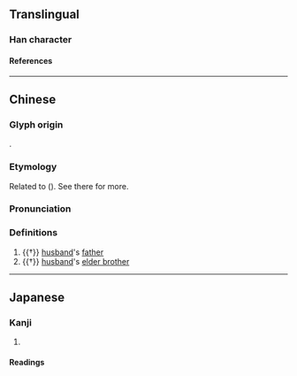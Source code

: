 {{character info/new}}
==Translingual==

===Han character===
{{Han char|rn=38|rad=女|as=04|sn=7|four=48432|canj=VCI|ids=⿰女公}}

====References====
{{Han ref|kx=0256.140|dkj=06080|dj=0520.120|hdz=21032.060|uh=5990}}

----

==Chinese==
{{zh-forms}}

===Glyph origin===
{{Han etym}}
{{Han compound|女|公|ls=psc|c1=s|c2=p|t1=woman}}.

===Etymology===
Related to {{och-l|公|tr=*C.qˁoŋ}} ({{zh-ref|Baxter and Sagart, 2017}}). See there for more.

===Pronunciation===
{{zh-pron
|m=zhōng
|c=zung1
|mc=y
|oc=y
|cat=n
}}

===Definitions===
{{zh-hanzi}}

# {{†}} [[husband]]'s [[father]]
# {{†}} [[husband]]'s [[elder brother]]

----

==Japanese==

===Kanji===
{{ja-kanji|grade=|rs=女04}}

# {{defn|lang=ja|sort=女04}}

====Readings====
{{ja-readings
|goon=しゅ<しゆ
|kanon=しょう<しよう
}}